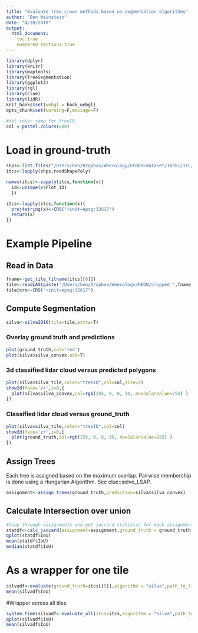 ```yaml
---
title: "Evaluate tree crown methods based on segmentation algorithms"
author: "Ben Weinstein"
date: "4/20/2018"
output: 
  html_document:
    toc:true
    numbered_sections:true
---
```


```r
library(dplyr)
library(knitr)
library(maptools)
library(TreeSegmentation)
library(ggplot2)
library(rgl)
library(clue)
library(lidR)
knit_hooks$set(webgl = hook_webgl)
opts_chunk$set(warning=F,message=F)

#set color ramp for treeID
col = pastel.colors(200)

```

# Load in ground-truth
```r
shps<-list.files("/Users/ben/Dropbox/Weecology/ECODSEdataset/Task1/ITC/",pattern=".shp",full.names = T)
itcs<-lapply(shps,readShapePoly)

names(itcs)<-sapply(itcs,function(x){
  id<-unique(x$Plot_ID)
  })

itcs<-lapply(itcs,function(x){
  proj4string(x)<-CRS("+init=epsg:32617")
  return(x)
})
```
# Example Pipeline

## Read in Data
```r
fname<-get_tile_filname(itcs[[6]])
tile<-readLAS(paste("/Users/ben/Dropbox/Weecology/NEON/cropped_",fname,sep=""))
tile@crs<-CRS("+init=epsg:32617")
```

## Compute Segmentation

```r
silva<-silva2016(tile=tile,extra=T)
```

### Overlay ground truth and predictions

```r
plot(ground_truth,col='red')
plot(silva$silva_convex,add=T)
```

### 3d classified lidar cloud versus predicted polygons

```r
plot(silva$silva_tile,color="treeID",col=col,size=2)
show2d(face='z+',z=0,{
  plot(silva$silva_convex,col=rgb(255, 0, 0, 30, maxColorValue=255) )
})
```


### Classified lidar cloud versus ground_truth

```r
plot(silva$silva_tile,color="treeID",col=col)
show2d(face='z+',z=0,{
  plot(ground_truth,col=rgb(255, 0, 0, 30, maxColorValue=255) )
})
```

## Assign Trees

Each tree is assigned based on the maximum overlap. Pairwise membership is done using a Hungarian Algorithm. See clue::solve_LSAP.

```r
assignment<-assign_trees(ground_truth,prediction=silva$silva_convex)
```

## Calculate Intersection over union

```r
#loop through assignments and get jaccard statistic for each assignment pair
statdf<-calc_jaccard(assignment=assignment,ground_truth = ground_truth,prediction=silva$silva_convex)
qplot(statdf$IoU)
mean(statdf$IoU)
median(statdf$IoU)
```

# As a wrapper for one tile
```r
silvadf<-evaluate(ground_truth=itcs[[5]],algorithm = "silva",path_to_tiles="/Users/ben/Dropbox/Weecology/NEON/cropped_")
mean(silvadf$IoU)
```

#Wrapper across all tiles

```r
system.time(silvadf<-evaluate_all(itcs=itcs,algorithm = "silva",path_to_tiles="/Users/ben/Dropbox/Weecology/NEON/cropped_"))
qplot(silvadf$IoU)
mean(silvadf$IoU)
```

